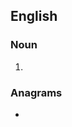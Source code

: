 ==English==

===Noun===
{{head|en|noun form}}

# {{plural of|en|dalesman}}

===Anagrams===
* {{anagrams|en|a=adeelmns|emendals|leadsmen|ledës-man}}